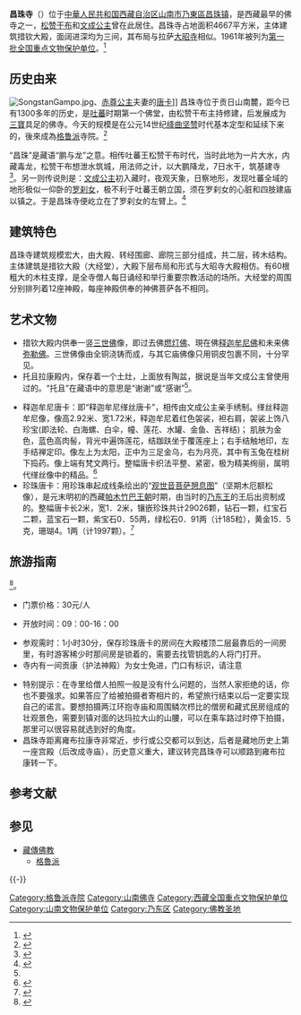 {{coord|29|11|38|N|91|46|19|E|display=title|scale:10000}}
{{文物保护单位
| 级别 = 全国
| 名称 = 昌珠寺
| 图片 = 
| 所在 = [[西藏自治区|西藏自治区]][[山南市|山南市]][[乃東區|乃東區]]
| 分类 = 古建筑
| 时代 = 七世纪
| 编号 = 1-82
| 登录 = 1961年3月4日
}}

{{Location map
 |China Tibet <!-- 可改用不同尺度的圖-->
 |relief=0<!--有時可以切地形圖-->
 |label=昌珠寺
<!--將coord的參數貼拷於下-->
 |lat_deg=29|lat_min=11|lat_sec=38
 |lon_deg=91|lon_min=46|lon_sec=19
 |position=right
 |width=250
 |float=right
 |caption=昌珠寺在[[中國|中國]]的位置
}}

'''昌珠寺'''（{{bo|z=ཁྲ་འབྲུག་དགོན་པ།|w=khra-'brug dgon-pa|l=ʈʂʰaŋʈʂuk kø̃pa|p=Changzhug Gönba}}）位于[[中華人民共和国|中華人民共和国]][[西藏自治区|西藏自治区]][[山南市|山南市]][[乃東區|乃東區]][[昌珠镇|昌珠镇]]，是西藏最早的佛寺之一，[[松赞干布|松赞干布]]和[[文成公主|文成公主]]曾在此居住。昌珠寺占地面积4667平方米，主体建筑措钦大殿，面阔进深均为三间，其布局与拉萨[[大昭寺|大昭寺]]相似。1961年被列为[[第一批全国重点文物保护单位|第一批全国重点文物保护单位]]。<ref>{{Cite book |title=全国重点文物保护单位·第一至第五批·第Ⅲ卷 |publisher=文物出版社 |year=2004 |isbn=7-5010-1525-2 |pages=257 }}</ref>

==历史由来==
[[File:SongstanGampo.jpg|thumb]]、[[赤尊公主|赤尊公主]]夫妻的[[唐卡|唐卡]]]]
昌珠寺位于贡日山南麓，距今已有1300多年的历史，是[[吐蕃|吐蕃]]时期第一个佛堂，由松赞干布主持修建，后发展成为[[三宝_(佛教)|三寶]]具足的佛寺。今天的规模是在公元14世纪[[绛曲坚赞|绛曲坚赞]]时代基本定型和延续下来的，後來成為[[格鲁派|格鲁派]]寺院。<ref>{{cite web | url=http://longquanzs.org/articledetail.php?id=18006 |title=西藏昌珠寺：山南第一佛堂|archiveurl=https://web.archive.org/web/20121209062800/http://longquanzs.org/articledetail.php?id=18006 |archivedate=2012-12-09 |deadurl=yes}}</ref>

“昌珠”是藏语“鹏与龙”之意。相传吐蕃王松赞干布时代，当时此地为一片大水，内藏毒龙，松赞干布想泄水筑城，用法师之计，以大鹏降龙，7日水干，筑基建寺<ref name="北京工业大学">{{cite web|url=http://bjiad.sres.bjedu.cn/package.jsp?id=5213|title=西藏甘珠寺雍布拉康建筑室内装饰|dead-url=yes|archive-url=https://archive.today/20130424172607/http://bjiad.sres.bjedu.cn/package.jsp?id=5213|archive-date=2013-04-24|website=[[北京工业大学|北京工业大学]]艺术设计学院|access-date=2013-03-11}}</ref>。另一则传说則是：[[文成公主|文成公主]]初入藏时，夜观天象，日察地形，发现吐蕃全域的地形极似一仰卧的[[罗刹女|罗刹女]]，极不利于吐蕃王朝立国，须在罗刹女的心脏和四肢建庙以镇之。于是昌珠寺便屹立在了罗刹女的左臂上。<ref>{{cite web |url=http://www.yododo.com/area/detail/1-01-27-40-6200 |title=昌珠寺景点介绍 |dead-url=yes |archive-date=2019-06-10 |archive-url=https://web.archive.org/web/20190610153347/http://www.yododo.com/area/detail/1-01-27-40-6200 |access-date=2013-03-11 }}</ref>

==建筑特色==
昌珠寺建筑规模宏大，由大殿、转经围廊、廊院三部分组成，共二层，砖木结构。主体建筑是措钦大殿（大经堂），大殿下层布局和形式与大昭寺大殿相仿。有60根粗大的木柱支撑，是全寺僧人每日诵经和举行重要宗教活动的场所。大经堂的周围分别排列着12座神殿，每座神殿供奉的神佛菩萨各不相同。

==艺术文物==
* 措钦大殿内供奉一竖[[三世佛|三世佛]]像，即过去佛[[燃灯佛|燃灯佛]]、現在佛[[释迦牟尼佛|释迦牟尼佛]]和未来佛[[弥勒佛|弥勒佛]]。三世佛像由全铜浇铸而成，与其它庙佛像只用铜皮包裹不同，十分罕见。
* 托且拉康殿内，保存着一个土灶，上面放有陶盆，据说是当年文成公主曾使用过的。“托且”在藏语中的意思是“谢谢”或“感谢”<ref name="北京工业大学"/>。

* 释迦牟尼唐卡：即“释迦牟尼缂丝唐卡”，相传由文成公主亲手绣制。缂丝释迦牟尼像，像高2.92米、宽1.72米，释迦牟尼着红色袈裟，袒右肩，袈裟上饰八珍宝(即法轮、白海螺、白伞，幢、莲花、水罐、金鱼、吉祥结)； 肌肤为金色，蓝色高肉髻，背光中遍饰莲花，结跏趺坐于覆莲座上；右手结触地印，左手结禅定印。像左上为太阳，正中为三足金乌，右为月亮，其中有玉兔在桂树 下捣药。像上端有梵文两行。整幅唐卡织法平整、紧密，极为精美绚丽，属明代缂丝像中的精品。<ref>{{cite web |url=http://news.179xizang.com/jddqxg/16985.html |title=释迦牟尼缂丝唐卡|archiveurl=https://web.archive.org/web/20150602030838/http://news.179xizang.com/jddqxg/16985.html |archivedate=2015-06-02 |deadurl=yes}}</ref>
* 珍珠唐卡：用珍珠串起成线条绘出的“[[观世音菩萨憩息图|观世音菩萨憩息图]]”（坚期木厄额松像），是元末明初的西藏[[帕木竹巴政權|帕木竹巴王朝]]时期，由当时的[[乃东王|乃东王]]的王后出资制成的。整幅唐卡长2米，宽1．2米，镶嵌珍珠共计29026颗，钻石一颗，红宝石二颗，蓝宝石一颗，紫宝石0．55两，绿松石0．91两（计185粒），黄金15．5克，珊瑚4。1两（计1997颗）。<ref>{{cite web|url=http://www.cntangka.com/article.php?id=44|title=西藏珍贵文物唐卡《珍珠观音菩萨憩室图》|website=中国唐卡网|access-date=2013-03-11|archive-url=https://web.archive.org/web/20160304140736/http://www.cntangka.com/article.php?id=44|archive-date=2016-03-04|dead-url=no}}</ref>

==旅游指南==
<ref>{{cite web|url=http://www.xzsn.gov.cn/jqjd/2011120816.html|title=昌珠寺|website=山南旅游网|access-date=2013-12-06|archive-url=https://web.archive.org/web/20130721122750/http://www.xzsn.gov.cn/jqjd/2011120816.html|archive-date=2013-07-21|dead-url=yes}}</ref>。
* 门票价格：30元/人

* 开放时间：09：00-16：00

* 参观需时：1小时30分，保存珍珠唐卡的房间在大殿楼顶二层最靠后的一间房里，有时游客稀少时那间房是锁着的，需要去找管钥匙的人将门打开。
*寺内有一间贡康（护法神殿）为女士免进，门口有标识，请注意

* 特别提示：在寺里给僧人拍照一般是没有什么问题的，当然人家拒绝的话，你也不要强求。如果答应了给被拍摄者寄相片的，希望旅行结束以后一定要实现自己的诺言。要想拍摄两江环抱寺庙和周围鳞次栉比的僧房和藏式民房组成的壮观景色，需要到镇对面的达玛拉大山的山腰，可以在乘车路过时停下拍摄，那里可以很容易就选到好的角度。
* 昌珠寺距离雍布拉康寺非常近，步行或公交都可以到达，后者是藏地历史上第一座宫殿（后改成寺庙），历史意义重大，建议转完昌珠寺可以顺路到雍布拉康转一下。

== 参考文献 ==
{{Reflist|2}}

== 参见 ==
{{Portal box|佛教|西藏|中国建筑|中国文化遗产}}
* [[藏傳佛教|藏傳佛教]]
** [[格魯派|格魯派]]

{{-}}
{{西藏全国重点文物保护单位}}

{{DEFAULTSORT:Chang}}
[[Category:格鲁派寺院|Category:格鲁派寺院]]
[[Category:山南佛寺|Category:山南佛寺]]
[[Category:西藏全国重点文物保护单位|Category:西藏全国重点文物保护单位]]
[[Category:山南文物保护单位|Category:山南文物保护单位]]
[[Category:乃东区|Category:乃东区]]
[[Category:佛教圣地|Category:佛教圣地]]